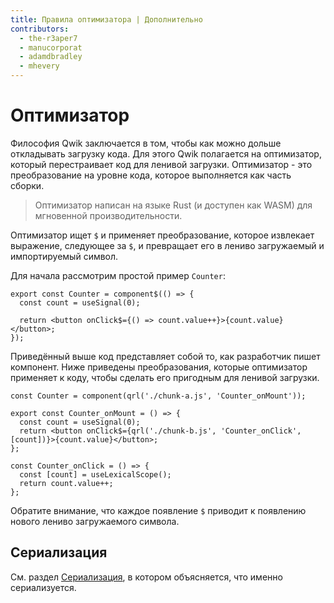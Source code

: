 ```yaml
---
title: Правила оптимизатора | Дополнительно
contributors:
  - the-r3aper7
  - manucorporat
  - adamdbradley
  - mhevery
---
```


# Оптимизатор

Философия Qwik заключается в том, чтобы как можно дольше откладывать загрузку кода. Для этого Qwik полагается на оптимизатор, который перестраивает код для ленивой загрузки. Оптимизатор - это преобразование на уровне кода, которое выполняется как часть сборки.

> Оптимизатор написан на языке Rust (и доступен как WASM) для мгновенной производительности.

Оптимизатор ищет `$` и применяет преобразование, которое извлекает выражение, следующее за `$`, и превращает его в лениво загружаемый и импортируемый символ.

Для начала рассмотрим простой пример `Counter`:

```tsx
export const Counter = component$(() => {
  const count = useSignal(0);

  return <button onClick$={() => count.value++}>{count.value}</button>;
});
```

Приведённый выше код представляет собой то, как разработчик пишет компонент. Ниже приведены преобразования, которые оптимизатор применяет к коду, чтобы сделать его пригодным для ленивой загрузки.

```tsx
const Counter = component(qrl('./chunk-a.js', 'Counter_onMount'));
```

```tsx title="chunk-a.js"
export const Counter_onMount = () => {
  const count = useSignal(0);
  return <button onClick$={qrl('./chunk-b.js', 'Counter_onClick', [count])}>{count.value}</button>;
};
```

```tsx title="chunk-b.js"
const Counter_onClick = () => {
  const [count] = useLexicalScope();
  return count.value++;
};
```

Обратите внимание, что каждое появление `$` приводит к появлению нового лениво загружаемого символа.

## Сериализация

См. раздел [Сериализация](../../concepts/resumable/index.mdx#состояние-приложения), в котором объясняется, что именно сериализуется.
